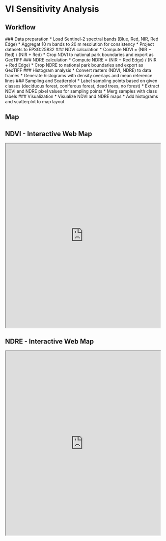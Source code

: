 
# VI Sensitivity Analysis

## **Workflow** 
<Steps>
### Data preparation
   * Load Sentinel-2 spectral bands (Blue, Red, NIR, Red Edge)
   * Aggregat 10 m bands to 20 m resolution for consistency
   * Project datasets to EPSG:25832
### NDVI calculation
   * Compute NDVI = (NIR − Red) / (NIR + Red)
   * Crop NDVI to national park boundaries and export as GeoTIFF
### NDRE calculation
   * Compute NDRE = (NIR − Red Edge) / (NIR + Red Edge)
   * Crop NDRE to national park boundaries and export as GeoTIFF
### Histogram analysis
   * Convert rasters (NDVI, NDRE) to data frames
   * Generate histograms with density overlays and mean reference lines
### Sampling and Scatterplot
   * Label sampling points based on given classes (deciduous forest, coniferous forest, dead trees, no forest)
   * Extract NDVI and NDRE pixel values for sampling points
   * Merg samples with class labels
### Visualization
   * Visualize NDVI and NDRE maps
   * Add histograms and scatterplot to map layout
</Steps>


## Map
<FullScreenPDFViewer src="/forest-rs-portfolio/portfolio/02_docs_maps/02_sensitivity/s6ffschu_task06_ndvi_ndre_sensitivity_map.pdf" />

## NDVI - Interactive Web Map
<iframe
  src="https://www.maphub.co/map/ff23d9ac-7af6-4763-b7e8-87fca44af0cb?viewer=true&embed=true"
  width="100%"
  height="600"
  title="NDVI National Park Hunsrück-Hochwald"
></iframe>

## NDRE - Interactive Web Map
<iframe
  src="https://www.maphub.co/map/761207b0-7bc0-4d96-8f54-0f7877f5952b?viewer=true&embed=true"
  width="100%"
  height="600"
  title="NDRE National Park Hunsrück-Hochwald"
></iframe>
